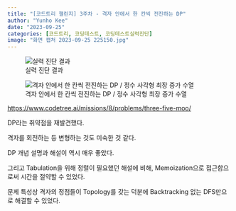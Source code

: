 ```yaml
---
title: "[코드트리 챌린지] 3주차 - 격자 안에서 한 칸씩 전진하는 DP"
author: "Yunho Kee"
date: "2023-09-25"
categories: [코드트리, 코딩테스트, 코딩테스트실력진단]
image: "화면 캡처 2023-09-25 225150.jpg"
---
```


::: {layout="[257, 743]" layout-valign="bottom"}
![실력 진단 결과](화면 캡처 2023-09-25 231034.jpg)

![격자 안에서 한 칸씩 전진하는 DP / 정수 사각형 최장 증가 수열](화면 캡처 2023-09-25 225150.jpg)
:::

<https://www.codetree.ai/missions/8/problems/three-five-moo/>

DP라는 취약점을 재발견했다.

격자를 회전하는 등 변형하는 것도 미숙한 것 같다.

DP 개념 설명과 해설이 역시 매우 좋았다.

그리고 Tabulation을 위해 정렬이 필요했던 해설에 비해, Memoization으로 접근함으로써 시간을 절약할 수 있었다.

문제 특성상 격자의 정점들이 Topology를 갖는 덕분에 Backtracking 없는 DFS만으로 해결할 수 있었다.
